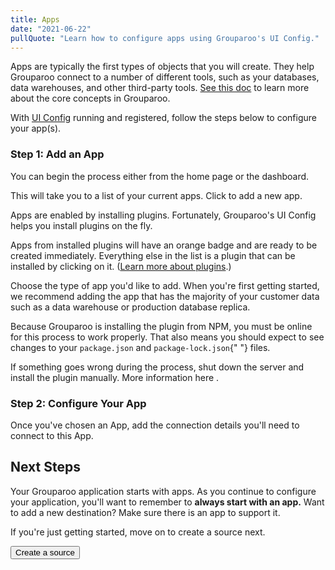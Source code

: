 ```yaml
---
title: Apps
date: "2021-06-22"
pullQuote: "Learn how to configure apps using Grouparoo's UI Config."
---
```


Apps are typically the first types of objects that you will create. They help Grouparoo connect to a number of different tools, such as your databases, data warehouses, and other third-party tools. [See this doc](/docs/getting-started/product-concepts) to learn more about the core concepts in Grouparoo.

With [UI Config](/docs/config) running and registered, follow the steps below to configure your app(s).

### Step 1: Add an App

You can begin the process either from the home page or the dashboard.

<ImageInBrowserFrame
  centered
  alt="UI Config: Add App"
  src="/images/docs/guides/config/app--01-add.png"
  width={850}
  height={414}
/>

This will take you to a list of your current apps. Click to add a new app.

<ImageInBrowserFrame
  centered
  alt="UI Config: Add App"
  src="/images/docs/guides/config/app--02-add.png"
  width={852}
  height={460}
/>

Apps are enabled by installing plugins. Fortunately, Grouparoo's UI Config helps you install plugins on the fly.

Apps from installed plugins will have an orange badge and are ready to be created immediately. Everything else in the list is a plugin that can be installed by clicking on it. ([Learn more about plugins](/docs/installation/plugins).)

Choose the type of app you'd like to add. When you're first getting started, we recommend adding the app that has the majority of your customer data such as a data warehouse or production database replica.

<ImageInBrowserFrame
  centered
  alt="UI Config: Installing App"
  src="/images/docs/guides/config/app--03-plugins.png"
  width={850}
  height={472}
/>

<Alert variant="warning" className="mt-4">
  <p>
    Because Grouparoo is installing the plugin from NPM, you must be online for
    this process to work properly. That also means you should expect to see
    changes to your <code>package.json</code> and <code>package-lock.json</code>{" "}
    files.
  </p>
  <p className="mb-0">
    If something goes wrong during the process, shut down the server and install
    the plugin manually. <Link href="/docs/plugins">More information here</Link>
    .
  </p>
</Alert>

### Step 2: Configure Your App

Once you've chosen an App, add the connection details you'll need to connect to this App.

<ImageInBrowserFrame
  centered
  alt="UI Config: Configure App"
  src="/images/docs/guides/config/app--04-configure.png"
  width={820}
  height={444}
/>

<GeneratedConfigFile configDir="apps" docPath="/docs/config/code-config/apps" />

## Next Steps

Your Grouparoo application starts with apps. As you continue to configure your application, you'll want to remember to **always start with an app.** Want to add a new destination? Make sure there is an app to support it.

If you're just getting started, move on to create a source next.

<Button href="/docs/config/sources" variant="outline-primary">
  Create a source
</Button>

